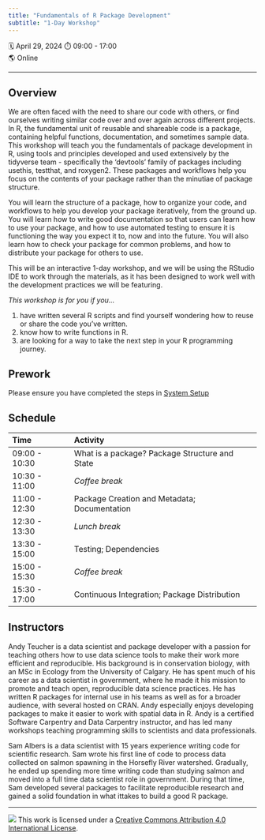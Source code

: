 ```yaml
---
title: "Fundamentals of R Package Development"
subtitle: "1-Day Workshop"
---
```


🗓️ April 29, 2024 ⏱️ 09:00 - 17:00\
🌎 Online

------------------------------------------------------------------------

## Overview

We are often faced with the need to share our code with others, or find ourselves writing similar code over and over again across different projects.
In R, the fundamental unit of reusable and shareable code is a package, containing helpful functions, documentation, and sometimes sample data.
This workshop will teach you the fundamentals of package development in R, using tools and principles developed and used extensively by the tidyverse team - specifically the 'devtools' family of packages including usethis, testthat, and roxygen2.
These packages and workflows help you focus on the contents of your package rather than the minutiae of package structure.

You will learn the structure of a package, how to organize your code, and workflows to help you develop your package iteratively, from the ground up.
You will learn how to write good documentation so that users can learn how to use your package, and how to use automated testing to ensure it is functioning the way you expect it to, now and into the future.
You will also learn how to check your package for common problems, and how to distribute your package for others to use.

This will be an interactive 1-day workshop, and we will be using the RStudio IDE to work through the materials, as it has been designed to work well with the development practices we will be featuring.

*This workshop is for you if you...*

1.  have written several R scripts and find yourself wondering how to reuse or share the code you've written.
2.  know how to write functions in R.
3.  are looking for a way to take the next step in your R programming journey.

## Prework

Please ensure you have completed the steps in [System Setup](setup.html)

## Schedule

| Time          | Activity                                       |
|:--------------|:-----------------------------------------------|
| 09:00 - 10:30 | What is a package? Package Structure and State |
| 10:30 - 11:00 | *Coffee break*                                 |
| 11:00 - 12:30 | Package Creation and Metadata; Documentation   |
| 12:30 - 13:30 | *Lunch break*                                  |
| 13:30 - 15:00 | Testing; Dependencies                          |
| 15:00 - 15:30 | *Coffee break*                                 |
| 15:30 - 17:00 | Continuous Integration; Package Distribution   |

## Instructors

Andy Teucher is a data scientist and package developer with a passion for teaching others how to use data science tools to make their work more efficient and reproducible.
His background is in conservation biology, with an MSc in Ecology from the University of Calgary.
He has spent much of his career as a data scientist in government, where he made it his mission to promote and teach open, reproducible data science practices.
He has written R packages for internal use in his teams as well as for a broader audience, with several hosted on CRAN.
Andy especially enjoys developing packages to make it easier to work with spatial data in R.
Andy is a certified Software Carpentry and Data Carpentry instructor, and has led many workshops teaching programming skills to scientists and data professionals.

Sam Albers is a data scientist with 15 years experience writing code for scientific research.
Sam wrote his first line of code to process data collected on salmon spawning in the Horsefly River watershed.
Gradually, he ended up spending more time writing code than studying salmon and moved into a full time data scientist role in government.
During that time, Sam developed several packages to facilitate reproducible research and gained a solid foundation in what ittakes to build a good R package.

------------------------------------------------------------------------

![](https://i.creativecommons.org/l/by/4.0/88x31.png) This work is licensed under a [Creative Commons Attribution 4.0 International License](https://creativecommons.org/licenses/by/4.0/).
